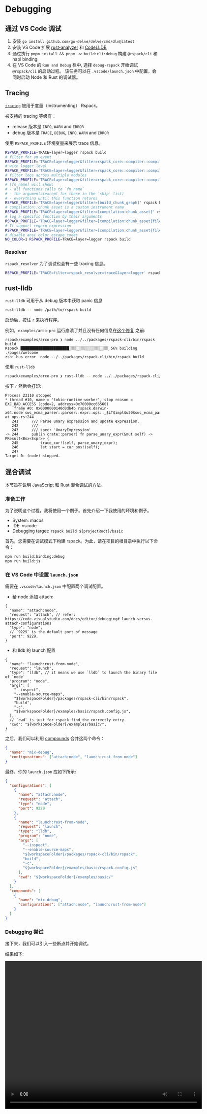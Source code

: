 # Debugging

## 通过 VS Code 调试

1. 安装 `go install github.com/go-delve/delve/cmd/dlv@latest`
2. 安装 VS Code 扩展 [rust-analyzer](https://marketplace.visualstudio.com/items?itemName=rust-lang.rust-analyzer) 和 [CodeLLDB](https://marketplace.visualstudio.com/items?itemName=vadimcn.vscode-lldb)
3. 通过执行 `pnpm install && pnpm -w build:cli:debug` 构建 `@rspack/cli` 和 napi binding
4. 在 VS Code 的 `Run and Debug` 栏中, 选择 `debug-rspack` 开始调试 `@rspack/cli` 的启动过程。 该任务可以在 `.vscode/launch.json` 中配置，会同时启动 Node 和 Rust 的调试器。

## Tracing

[`tracing`](https://crates.io/crates/tracing) 被用于度量（instrumenting） Rspack。

被支持的 tracing 等级有：

- release 版本是 `INFO`, `WARN` and `ERROR`
- debug 版本是 `TRACE`, `DEBUG`, `INFO`, `WARN` and `ERROR`

使用 `RSPACK_PROFILE` 环境变量来展示 trace 信息。

```bash
RSPACK_PROFILE=TRACE=layer=logger rspack build
# filter for an event
RSPACK_PROFILE='TRACE=layer=logger&filter=rspack_core::compiler::compilation' rspack build
# with logger level
RSPACK_PROFILE='TRACE=layer=logger&filter=rspack_core::compiler::compilation=info' rspack build
# filter logs across multiple modules
RSPACK_PROFILE='TRACE=layer=logger&filter=rspack_core::compiler::compilation,rspack_core::build_chunk_graph::code_splitter' rspack build
# [fn_name] will show:
# - all functions calls to `fn_name`
# - the arguments(except for these in the `skip` list)
# - everything until this function returns
RSPACK_PROFILE='TRACE=layer=logger&filter=[build_chunk_graph]' rspack build
# compilation::chunk_asset is a custom instrument name
RSPACK_PROFILE='TRACE=layer=logger&filter=[compilation:chunk_asset]' rspack build
# log a specific function by their arguments
RSPACK_PROFILE='TRACE=layer=logger&filter=[compilation:chunk_asset{filename="main\.js"}]' rspack build
# It support regexp expression
RSPACK_PROFILE='TRACE=layer=logger&filter=[compilation:chunk_asset{filename=".*\.js"}]' rspack build
# disable ansi color escape codes
NO_COLOR=1 RSPACK_PROFILE=TRACE=layer=logger rspack build
```

### Resolver

`rspack_resolver` 为了调试也会有一些 tracing 信息。

```bash
RSPACK_PROFILE='TRACE=filter=rspack_resolver=trace&layer=logger' rspack build
```

## rust-lldb

`rust-lldb` 可用于从 debug 版本中获取 panic 信息

```bash
rust-lldb -- node /path/to/rspack build
```

启动后，按住 `r` 来执行程序。

例如，`examples/arco-pro` 运行崩溃了并且没有任何信息在[这个修复](https://github.com/web-infra-dev/rspack/pull/3195/files) 之前:

```
rspack/examples/arco-pro ❯ node ../../packages/rspack-cli/bin/rspack build
Rspack ██████████████████████░░░░░░░░░░░░░░░░░░ 56% building ./pages/welcome
zsh: bus error  node ../../packages/rspack-cli/bin/rspack build
```

使用 `rust-lldb`

```bash
rspack/examples/arco-pro ❯ rust-lldb -- node ../../packages/rspack-cli/bin/rspack build
```

按下 `r` 然后会打印:

```
Process 23110 stopped
* thread #10, name = 'tokio-runtime-worker', stop reason = EXC_BAD_ACCESS (code=2, address=0x70000cc66560)
    frame #0: 0x0000000140d0db4b rspack.darwin-x64.node`swc_ecma_parser::parser::expr::ops::_$LT$impl$u20$swc_ecma_parser..parser..Parser$LT$I$GT$$GT$::parse_unary_expr::h29f49330a806839c(self=0x0000000000000000) at ops.rs:244
   241 	    /// Parse unary expression and update expression.
   242 	    ///
   243 	    /// spec: 'UnaryExpression'
-> 244 	    pub(in crate::parser) fn parse_unary_expr(&mut self) -> PResult<Box<Expr>> {
   245 	        trace_cur!(self, parse_unary_expr);
   246 	        let start = cur_pos!(self);
   247
Target 0: (node) stopped.
```

## 混合调试

本节旨在说明 JavaScript 和 Rust 混合调试的方法。

### 准备工作

为了说明这个过程，我将使用一个例子。首先介绍一下我使用的环境和例子。

- System: macos
- IDE: vscode
- Debugging target: `rspack build ${projectRoot}/basic`

首先，您需要在调试模式下构建 rspack。为此，请在项目的根目录中执行以下命令：

```bash
npm run build:binding:debug
npm run build:js
```

### 在 VS Code 中设置 `launch.json`

需要在 `.vscode/launch.json` 中配置两个调试配置。

- 给 node 添加 attach:

```jsonc
{
  "name": "attach:node",
  "request": "attach", // refer: https://code.visualstudio.com/docs/editor/debugging#_launch-versus-attach-configurations
  "type": "node",
  // `9229` is the default port of message
  "port": 9229,
}
```

- 和 lldb 的 launch 配置

```jsonc
{
  "name": "launch:rust-from-node",
  "request": "launch",
  "type": "lldb", // it means we use `lldb` to launch the binary file of `node`
  "program": "node",
  "args": [
    "--inspect",
    "--enable-source-maps",
    "${workspaceFolder}/packages/rspack-cli/bin/rspack",
    "build",
    "-c",
    "${workspaceFolder}/examples/basic/rspack.config.js",
  ],
  // `cwd` is just for rspack find the correctly entry.
  "cwd": "${workspaceFolder}/examples/basic/",
}
```

之后，我们可以利用 [compounds](https://code.visualstudio.com/docs/editor/debugging#_compound-launch-configurations) 合并这两个命令：

```json
{
  "name": "mix-debug",
  "configurations": ["attach:node", "launch:rust-from-node"]
}
```

最终，你的 `launch.json` 应如下所示:

```json
{
  "configurations": [
    {
      "name": "attach:node",
      "request": "attach",
      "type": "node",
      "port": 9229
    },
    {
      "name": "launch:rust-from-node",
      "request": "launch",
      "type": "lldb",
      "program": "node",
      "args": [
        "--inspect",
        "--enable-source-maps",
        "${workspaceFolder}/packages/rspack-cli/bin/rspack",
        "build",
        "-c",
        "${workspaceFolder}/examples/basic/rspack.config.js"
      ],
      "cwd": "${workspaceFolder}/examples/basic/"
    }
  ],
  "compounds": [
    {
      "name": "mix-debug",
      "configurations": ["attach:node", "launch:rust-from-node"]
    }
  ]
}
```

### Debugging 尝试

接下来，我们可以引入一些断点并开始调试。

结果如下:

<video width="640" height="480" controls>
  <source
    src="https://github.com/web-infra-dev/rspack/assets/30187863/106983f7-a59e-4d9e-9001-552f4441d88b"
    type="video/mp4"
  />
  Your browser does not support the video tag.
</video>
